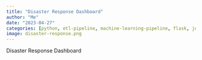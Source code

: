 ```yaml
---
title: "Disaster Response Dashboard"
author: "Me"
date: "2023-04-27"
categories: [python, etl-pipeline, machine-learning-pipeline, flask, joblib, nltk, numpy, pandas, plotly, sklearn, sqlalchemy, sql, dashboard]
image: disaster-response.png
---
```


Disaster Response Dashboard